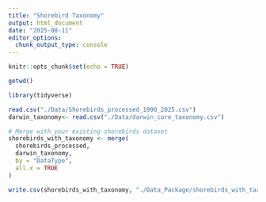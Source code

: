 ```yaml
---
title: "Shorebird Taxonomy"
output: html_document
date: "2025-08-11"
editor_options: 
  chunk_output_type: console
---
```


```r
knitr::opts_chunk$set(echo = TRUE)
```

```r
getwd()

library(tidyverse)

read.csv("./Data/Shorebirds_processed_1990_2025.csv")
darwin_taxonomy<- read.csv("./Data/darwin_core_taxonomy.csv")
```

```r
# Merge with your existing shorebirds dataset
shorebirds_with_taxonomy <- merge(
  shorebirds_processed, 
  darwin_taxonomy, 
  by = "DataType", 
  all.x = TRUE
)

write.csv(shorebirds_with_taxonomy, "./Data_Package/shorebirds_with_taxonomy.csv")

```

